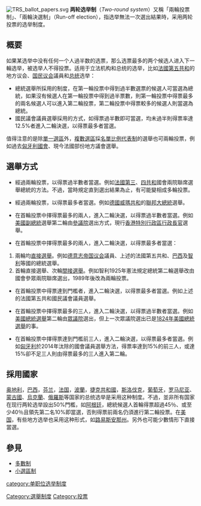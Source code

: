 {{選舉制度|多數}}
[[Image:TRS_ballot_papers.svg|thumb]]
'''两轮选举制'''（''Two-round system''）又稱「兩輪投票制」、「兩輪決選制」（Run-off election），指选举無法一次選出結果時，采用两轮投票的选举制度。

==概要==
如果某选举中没有任何一个人過半数的选票，那么选票最多的两个候选人进入下一輪选举，被选举人不得投票。适用于立法机构和总统的选举，比如[[法國|法國第五共和]]的地方议会、[[法国国民议会|国民议会]]議員和[[法国总统|总统]]选举：

*總統選舉所採用的制度，在第一輪投票中得到過半數選票的候選人可當選為總統，如果沒有候選人在第一輪投票中得到過半票數，則第一輪投票中得票最多的兩名候選人可以進入第二輪投票，第二輪投票中得票較多的候選人則當選為總統。
*國民議會議員選舉採用的方式，如得票過半數即可當選，均未過半則得票率達12.5%者進入二輪決選，以得票最多者當選。

值得注意的是除[[單一選區|單一選區]]外，[[複數選區|複數選區]]採[[名單比例代表制|名單比例代表制]]的選舉也可兩輪投票，例如過去[[匈牙利國會|匈牙利國會]]、現今法國部份地方議會選舉。

==選舉方式==
*經過兩輪投票，以得票過半數者當選。例如[[法蘭西第五共和國|法國第三]]、[[法蘭西第四共和國|四共和]]國會兩院聯席選舉總統的方法。不過，當時規定直到選出結果為止，有可能變相成多輪投票。

*經過兩輪投票，以得票最多者當選。例如[[德國|德國]][[威瑪共和|威瑪共和]]的[[聯邦大總統|聯邦大總統]]選舉。

*在首輪投票中擇得票最多的兩人，進入二輪決選，以得票過半數者當選。例如[[美國副總統|美國副總統]]選舉第二輪由[[美国参议院|參議院]]選出方式，現行[[香港特別行政區行政長官|香港特別行政區行政長官]]選舉。

*在首輪投票中擇得票最多的兩人，進入二輪決選，以得票最多者當選：
#兩輪均[[直接選舉|直接選舉]]。例如[[德意志帝国议会|德意志帝国议会]]議員、上述的法國第五共和、[[巴西|巴西]]及[[智利|智利]]等國的總統選舉。
#首輪直接選舉、次輪[[間接選舉|間接選舉]]。例如智利1925年憲法規定總統第二輪選舉改由國會參眾兩院聯席選出，1989年後改為兩輪投票。

*在首輪投票中得票達到門檻者，進入二輪決選，以得票最多者當選。例如上述的法國第五共和國民議會議員選舉。

*在首輪投票中擇得票最多的三人，進入二輪決選，以得票過半數者當選。例如[[美國總統選舉|美國總統選舉]]第二輪由[[美国众议院|眾議院]]選出，但上一次眾議院選出已是[[1824年美國總統選舉|1824年美國總統選舉]]的事。

*在首輪投票中擇得票達到門檻前三人，進入二輪決選，以得票最多者當選。例如[[匈牙利|匈牙利]]於2014年汰除的國會議員選舉方法，得票率達到15%的前三人，或達15%卻不足三人則由得票最多的三人進入第二輪。

==採用國家==
[[奥地利|奥地利]]，[[巴西|巴西]]，[[芬兰|芬兰]]，[[法国|法国]]，[[波蘭|波蘭]]，[[捷克共和國|捷克共和國]]，[[斯洛伐克|斯洛伐克]]，[[葡萄牙|葡萄牙]]，[[罗马尼亚|罗马尼亚]]、[[蒙古國|蒙古國]]、[[烏克蘭|烏克蘭]]、[[俄羅斯|俄羅斯]]等国家的总统选举是采用这种制度。不過，並非所有国家在现行两轮选举設出50%門檻，如[[阿根廷|阿根廷]]，總統候選人首輪得票超過45％、或至少40％且領先第二名10%即當選，否則得票前兩名仍須進行第二輪投票。在[[美国|美国]]，有些地方选举也采用这种形式，如[[路易斯安那州|路易斯安那州]]。另外也可能少數情形下直接當選。

==參見==
*[[多數制|多數制]]
*[[小選區制|小選區制]]

{{投票制度}}

[[Category:選舉制度|Category:選舉制度]]
[[category:单职位选举制度|category:单职位选举制度]]
[[Category:投票|Category:投票]]